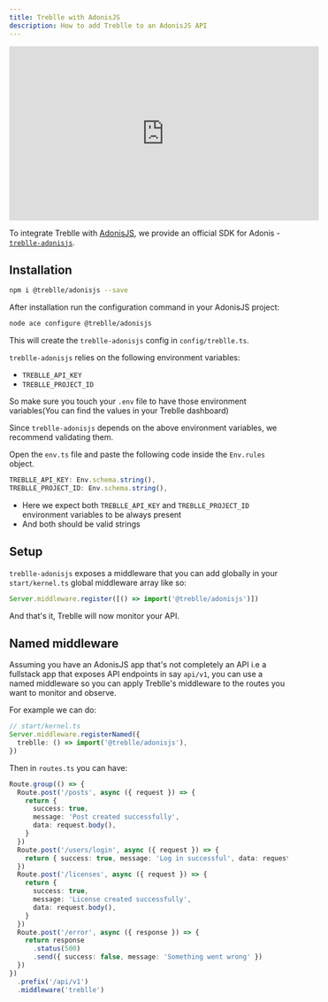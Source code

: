 ```yaml
---
title: Treblle with AdonisJS
description: How to add Treblle to an AdonisJS API
---
```


<iframe
  width="560"
  height="315"
  src="https://www.youtube.com/embed/nHJO9oJhWRw"
  aria-label="YouTube video player"
  frameborder="0"
  allow="accelerometer; autoplay; clipboard-write; encrypted-media; gyroscope; picture-in-picture; web-share"
  allowfullscreen
></iframe>

To integrate Treblle with [AdonisJS](https://adonisjs.com), we provide an official SDK for Adonis - [`treblle-adonisjs`](https://github.com/Treblle/treblle-adonisjs).

## Installation

```sh
npm i @treblle/adonisjs --save
```

After installation run the configuration command in your AdonisJS project:

```sh
node ace configure @treblle/adonisjs
```

This will create the `treblle-adonisjs` config in `config/treblle.ts`.

`treblle-adonisjs` relies on the following environment variables:

- `TREBLLE_API_KEY`
- `TREBLLE_PROJECT_ID`

So make sure you touch your `.env` file to have those environment variables(You can find the values in your Treblle dashboard)

Since `treblle-adonisjs` depends on the above environment variables, we recommend validating them.

Open the `env.ts` file and paste the following code inside the `Env.rules` object.

```ts
TREBLLE_API_KEY: Env.schema.string(),
TREBLLE_PROJECT_ID: Env.schema.string(),
```

- Here we expect both `TREBLLE_API_KEY` and `TREBLLE_PROJECT_ID` environment variables to be always present
- And both should be valid strings

## Setup

`treblle-adonisjs` exposes a middleware that you can add globally in your `start/kernel.ts` global middleware array like so:

```ts
Server.middleware.register([() => import('@treblle/adonisjs')])
```

And that's it, Treblle will now monitor your API.

## Named middleware

Assuming you have an AdonisJS app that's not completely an API i.e a fullstack app that exposes API endpoints in say `api/v1`, you can use a named middleware so you can apply Treblle's middleware to the routes you want to monitor and observe.

For example we can do:

```ts
// start/kernel.ts
Server.middleware.registerNamed({
  treblle: () => import('@treblle/adonisjs'),
})
```

Then in `routes.ts` you can have:

```ts
Route.group(() => {
  Route.post('/posts', async ({ request }) => {
    return {
      success: true,
      message: 'Post created successfully',
      data: request.body(),
    }
  })
  Route.post('/users/login', async ({ request }) => {
    return { success: true, message: 'Log in successful', data: request.body() }
  })
  Route.post('/licenses', async ({ request }) => {
    return {
      success: true,
      message: 'License created successfully',
      data: request.body(),
    }
  })
  Route.post('/error', async ({ response }) => {
    return response
      .status(500)
      .send({ success: false, message: 'Something went wrong' })
  })
})
  .prefix('/api/v1')
  .middleware('treblle')
```